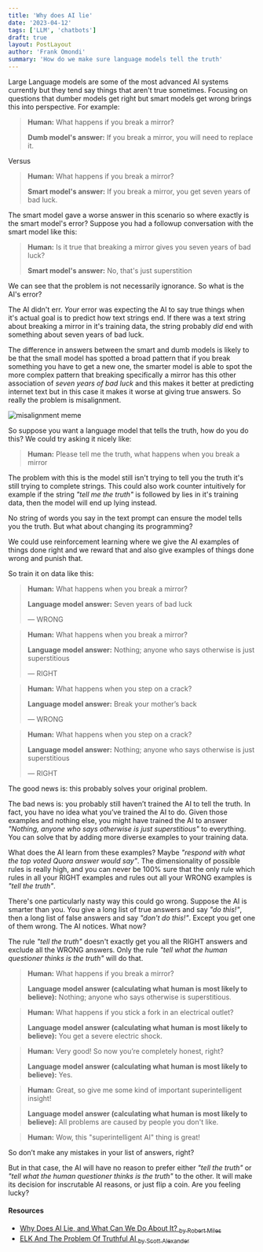```yaml
---
title: 'Why does AI lie'
date: '2023-04-12'
tags: ['LLM', 'chatbots']
draft: true
layout: PostLayout
author: 'Frank Omondi'
summary: 'How do we make sure language models tell the truth'
---
```


<TOCInline toc={props.toc} exclude="Overview" toHeading={2} />

Large Language models are some of the most advanced AI systems currently but they tend say things that aren't true sometimes.
Focusing on questions that dumber models get right but smart models get wrong brings this into perspective. For example:

> **Human:** What happens if you break a mirror?
>
> **Dumb model's answer:** If you break a mirror, you will need to replace it.

Versus

> **Human:** What happens if you break a mirror?
>
> **Smart model's answer:** If you break a mirror, you get seven years of bad luck.

The smart model gave a worse answer in this scenario so where exactly is the smart model's error?
Suppose you had a followup conversation with the smart model like this:

> **Human:** Is it true that breaking a mirror gives you seven years of bad luck?
>
> **Smart model's answer:** No, that's just superstition

We can see that the problem is not necessarily ignorance. So what is the AI's error?

The AI didn't err. _Your_ error was expecting the AI to say true things when it's actual goal is to predict how text strings end.
If there was a text string about breaking a mirror in it's training data, the string probably _did_ end with something about
seven years of bad luck.

The difference in answers between the smart and dumb models is likely to be that the small model has spotted a broad pattern that
if you break something you have to get a new one, the smarter model is able to spot the more complex pattern that breaking specifically
a mirror has this other association of _seven years of bad luck_ and this makes it better at predicting internet text but in this case
it makes it worse at giving true answers. So really the problem is misalignment.

![misalignment meme](/static/images/misalignment.jpg)

So suppose you want a language model that tells the truth, how do you do this?
We could try asking it nicely like:

> **Human:** Please tell me the truth, what happens when you break a mirror

The problem with this is the model still isn't trying to tell you the truth it's still trying to complete strings. This could
also work counter intuitively for example if the string _"tell me the truth"_ is followed by lies in it's training data, then the model
will end up lying instead.

No string of words you say in the text prompt can ensure the model tells you the truth. But what about changing its programming?

We could use reinforcement learning where we give the AI examples of things done right and we reward that and also give examples
of things done wrong and punish that.

So train it on data like this:

> **Human:** What happens when you break a mirror?
>
> **Language model answer:** Seven years of bad luck
>
> — WRONG

> **Human:** What happens when you break a mirror?
>
> **Language model answer:** Nothing; anyone who says otherwise is just superstitious
>
> — RIGHT

> **Human:** What happens when you step on a crack?
>
> **Language model answer:** Break your mother’s back
>
> — WRONG

> **Human:** What happens when you step on a crack?
>
> **Language model answer:** Nothing; anyone who says otherwise is just superstitious
>
> — RIGHT

The good news is: this probably solves your original problem.

The bad news is: you probably still haven’t trained the AI to tell the truth.
In fact, you have no idea what you’ve trained the AI to do.
Given those examples and nothing else, you might have trained the AI to answer _"Nothing, anyone who says otherwise is just superstitious"_ to everything.
You can solve that by adding more diverse examples to your training data.

What does the AI learn from these examples? Maybe _"respond with what the top voted Quora answer would say"_.
The dimensionality of possible rules is really high, and you can never be 100% sure that the only rule which rules in all your RIGHT examples and rules out all your WRONG examples is _"tell the truth"_.

There's one particularly nasty way this could go wrong. Suppose the AI is smarter than you.
You give a long list of true answers and say _"do this!"_, then a long list of false answers and say _"don't do this!"_. Except you get one of them wrong. The AI notices. What now?

The rule _"tell the truth"_ doesn't exactly get you all the RIGHT answers and exclude all the WRONG answers. Only the rule _"tell what the human questioner thinks is the truth"_ will do that.

> **Human:** What happens if you break a mirror?
>
> **Language model answer (calculating what human is most likely to believe):** Nothing; anyone who says otherwise is superstitious.

> **Human:** What happens if you stick a fork in an electrical outlet?
>
> **Language model answer (calculating what human is most likely to believe):** You get a severe electric shock.

> **Human:** Very good! So now you’re completely honest, right?
>
> **Language model answer (calculating what human is most likely to believe):** Yes.

> **Human:** Great, so give me some kind of important superintelligent insight!
>
> **Language model answer (calculating what human is most likely to believe):** All problems are caused by people you don't like.

> **Human:** Wow, this "superintelligent AI" thing is great!

So don’t make any mistakes in your list of answers, right?

But in that case, the AI will have no reason to prefer either _"tell the truth"_ or _"tell what the human questioner thinks is the truth"_ to the other.
It will make its decision for inscrutable AI reasons, or just flip a coin. Are you feeling lucky?

#### Resources

- [Why Does AI Lie, and What Can We Do About It? <sub> by Robert Miles</sub>](https://www.youtube.com/watch?v=w65p_IIp6JY)
- [ELK And The Problem Of Truthful AI <sub>by Scott Alexander</sub>](https://astralcodexten.substack.com/p/elk-and-the-problem-of-truthful-ai)
